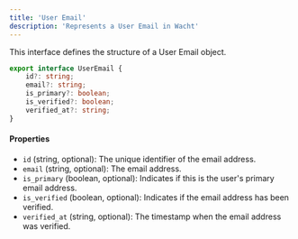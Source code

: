 ```yaml
---
title: 'User Email'
description: 'Represents a User Email in Wacht'
---
```


This interface defines the structure of a User Email object.

```typescript
export interface UserEmail {
    id?: string;
    email?: string;
    is_primary?: boolean;
    is_verified?: boolean;
    verified_at?: string;
}
```

#### Properties

- `id` (string, optional): The unique identifier of the email address.
- `email` (string, optional): The email address.
- `is_primary` (boolean, optional): Indicates if this is the user's primary email address.
- `is_verified` (boolean, optional): Indicates if the email address has been verified.
- `verified_at` (string, optional): The timestamp when the email address was verified.
